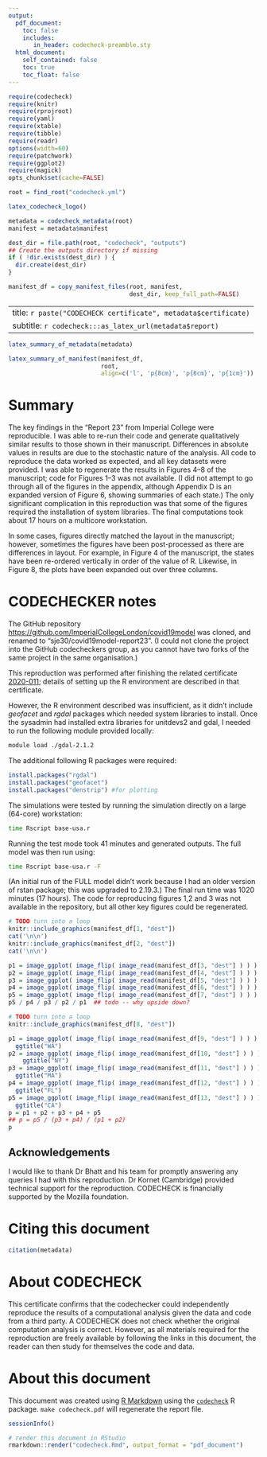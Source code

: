 ```yaml
---
output:
  pdf_document:
    toc: false
    includes:
       in_header: codecheck-preamble.sty
  html_document:
    self_contained: false
    toc: true
    toc_float: false
---
```



```r
require(codecheck)
require(knitr)
require(rprojroot)
require(yaml)
require(xtable)
require(tibble)
require(readr)
options(width=60)
require(patchwork)
require(ggplot2)
require(magick)
opts_chunk$set(cache=FALSE)

root = find_root("codecheck.yml")
```

```r
latex_codecheck_logo()
```

```r
metadata = codecheck_metadata(root)
manifest = metadata$manifest

dest_dir = file.path(root, "codecheck", "outputs")
## Create the outputs directory if missing
if ( !dir.exists(dest_dir) ) {
  dir.create(dest_dir)
}

manifest_df = copy_manifest_files(root, manifest,
                                  dest_dir, keep_full_path=FALSE)
```

---
title: `r paste("CODECHECK certificate", metadata$certificate)`
subtitle: `r codecheck:::as_latex_url(metadata$report)`
---

```r
latex_summary_of_metadata(metadata)
```

```r
latex_summary_of_manifest(manifest_df,
                          root,
                          align=c('l', 'p{8cm}', 'p{6cm}', 'p{1cm}'))
```



# Summary

The key findings in the "Report 23" from Imperial College were
reproducible.  I was able to re-run their code and generate
qualitatively similar results to those shown in their manuscript.
Differences in absolute values in results are due to the stochastic
nature of the analysis.  All code to reproduce the data worked as
expected, and all key datasets were provided.  I was able to regenerate
the results in Figures 4--8 of the manuscript; code for Figures 1--3
was not available.  (I did not attempt to go through all of the
figures in the appendix, although Appendix D is an expanded version of
Figure 6, showing summaries of each state.)  The only significant
complication in this reproduction was that some of the figures
required the installation of system libraries.  The final computations
took about 17 hours on a multicore workstation.

In some cases, figures directly matched the layout in the manuscript;
however, sometimes the figures have been post-processed as there are
differences in layout.  For example, in Figure 4 of the manuscript,
the states have been re-ordered vertically in order of the value of
R.  Likewise, in Figure 8, the plots have been expanded out over three
columns.

\clearpage

# CODECHECKER notes

The GitHub repository
<https://github.com/ImperialCollegeLondon/covid19model> was cloned,
and renamed to "sje30/covid19model-report23".  (I could not clone the
project into the GitHub codecheckers group, as you cannot have two
forks of the same project in the same organisation.)

This reproduction was performed after finishing the related
certificate [2020-011](https://doi.org/10.5281/zenodo.3893138);
details of setting up the R environment are described in that
certificate.

However, the R environment described was insufficient, as it didn't
include *geofacet* and *rgdal* packages which needed system libraries to install.
Once the sysadmin had installed extra libraries for unitdevs2 and
gdal, I needed to run the following module provided locally:

```sh
module load ./gdal-2.1.2
```

The additional following R packages were required:

```r
install.packages("rgdal")
install.packages("geofacet")
install.packages("denstrip") #for plotting
```

The simulations were tested by running the simulation directly on a
large (64-core) workstation:


```sh
time Rscript base-usa.r
```
Running the test mode took 41 minutes and generated outputs.  The full
model was then run using:

```sh
time Rscript base-usa.r -F
```
(An initial run of the FULL model didn't work because I had an older
version of rstan package; this was upgraded to 2.19.3.)  The final run
time was 1020 minutes (17 hours).  The code for reproducing figures
1,2 and 3 was not available in the repository, but all other key
figures could be regenerated.


\setcounter{table}{0}
\setcounter{figure}{0}
\captionsetup[table]{labelformat=addC}
\captionsetup[figure]{labelformat=addC}

\clearpage

```r
# TODO turn into a loop 
knitr::include_graphics(manifest_df[1, "dest"])
cat('\n\n')
knitr::include_graphics(manifest_df[2, "dest"])
cat('\n\n') 
```

\clearpage

```r
p1 = image_ggplot( image_flip( image_read(manifest_df[3, "dest"] ) ) )
p2 = image_ggplot( image_flip( image_read(manifest_df[4, "dest"] ) ) )
p3 = image_ggplot( image_flip( image_read(manifest_df[5, "dest"] ) ) )
p4 = image_ggplot( image_flip( image_read(manifest_df[6, "dest"] ) ) )
p5 = image_ggplot( image_flip( image_read(manifest_df[7, "dest"] ) ) )
p5 / p4 / p3 / p2 / p1  ## todo -- why upside down?
```
 
\clearpage

```r
# TODO turn into a loop 
knitr::include_graphics(manifest_df[8, "dest"])

```


```r
p1 = image_ggplot( image_flip( image_read(manifest_df[9, "dest"] ) ) ) +
  ggtitle("WA")
p2 = image_ggplot( image_flip( image_read(manifest_df[10, "dest"] ) ) ) +
    ggtitle("NY")
p3 = image_ggplot( image_flip( image_read(manifest_df[11, "dest"] ) ) ) +
  ggtitle("MA")
p4 = image_ggplot( image_flip( image_read(manifest_df[12, "dest"] ) ) ) +
  ggtitle("FL")
p5 = image_ggplot( image_flip( image_read(manifest_df[13, "dest"] ) ) ) +
  ggtitle("CA")
p = p1 + p2 + p3 + p4 + p5
## p = p5 / (p3 + p4) / (p1 + p2)
p
```


\clearpage

## Acknowledgements

I would like to thank Dr Bhatt and his team for promptly answering any
queries I had with this reproduction.  Dr Kornet (Cambridge) provided
technical support for the reproduction.  CODECHECK is financially
supported by the Mozilla foundation.


# Citing this document

```r
citation(metadata)
```

# About CODECHECK

This certificate confirms that the codechecker could independently
reproduce the results of a computational analysis given the data and
code from a third party.  A CODECHECK does not check whether the
original computation analysis is correct.  However, as all materials
required for the reproduction are freely available by following the
links in this document, the reader can then study for themselves the
code and data.


# About this document

This document was created using [R Markdown](https://rmarkdown.rstudio.com/) using the [`codecheck`](https://github.com/codecheckers/codecheck) R package.
`make codecheck.pdf` will regenerate the report file.

```r
sessionInfo()
```

```r
# render this document in RStudio
rmarkdown::render("codecheck.Rmd", output_format = "pdf_document") 
```
